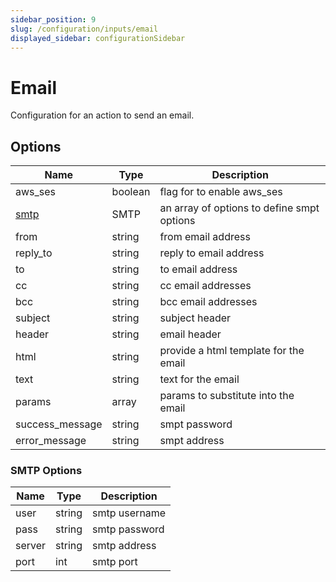 ```yaml
---
sidebar_position: 9
slug: /configuration/inputs/email
displayed_sidebar: configurationSidebar
---
```


# Email

Configuration for an action to send an email.

## Options

| Name                  | Type    | Description                                |
| --------------------- | ------- | ------------------------------------------ |
| aws_ses               | boolean | flag for to enable aws_ses                 |
| [smtp](#smtp-options) | SMTP    | an array of options to define smpt options |
| from                  | string  | from email address                         |
| reply_to              | string  | reply to email address                     |
| to                    | string  | to email address                           |
| cc                    | string  | cc email addresses                         |
| bcc                   | string  | bcc email addresses                        |
| subject               | string  | subject header                             |
| header                | string  | email header                               |
| html                  | string  | provide a html template for the email      |
| text                  | string  | text for the email                         |
| params                | array   | params to substitute into the email        |
| success_message       | string  | smpt password                              |
| error_message         | string  | smpt address                               |

### SMTP Options

| Name   | Type   | Description   |
| ------ | ------ | ------------- |
| user   | string | smtp username |
| pass   | string | smtp password |
| server | string | smtp address  |
| port   | int    | smtp port     |

